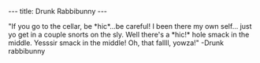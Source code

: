 ---
title: Drunk Rabbibunny
---

{{Character|
Name=Drunk rabbibunny|
Image=Funky Rabbibunny.gif|
Race=[[Rabbibunny]]|
Gender=Male|
Size=Medium|
Age=Adult}}

"If you go to the cellar, be *hic*...be careful! I been there my own self... just yo get in a couple snorts on the sly.
Well there's a *hic!* hole smack in the middle. Yesssir smack in the middle! Oh, that fallll, yowza!"
-Drunk rabbibunny